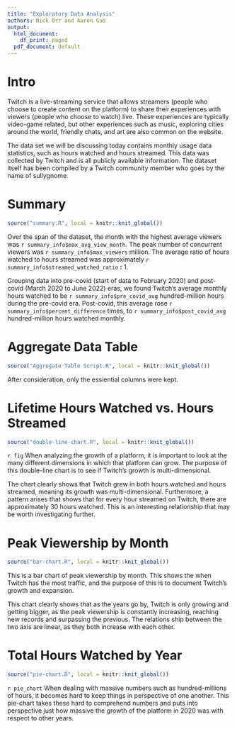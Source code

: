 ```yaml
---
title: "Exploratory Data Analysis"
authors: Nick Orr and Aaron Guo
output:
  html_document:
    df_print: paged
  pdf_document: default
---
```


# Intro

Twitch is a live-streaming service that allows streamers (people who choose to create content on the platform) to share their experiences with viewers (people who choose to watch) live.  These experiences are typically video-game related, but other experiences such as music, exploring cities around the world, friendly chats, and art are also common on the website.

The data set we will be discussing today contains monthly usage data statistics, such as hours watched and hours streamed.  This data was collected by Twitch and is all publicly available information.  The dataset itself has been compiled by a Twitch community member who goes by the name of sullygnome.

# Summary
```r
source("summary.R", local = knitr::knit_global())
```
Over the span of the dataset, the month with the highest average viewers was `r summary_info$max_avg_view_month`. The peak number of concurrent viewers was `r summary_info$max_viewers` million. The average ratio of hours watched to hours streamed was approximately `r summary_info$streamed_watched_ratio` **:** 1.

Grouping data into pre-covid (start of data to February 2020) and post-covid (March 2020 to June 2022) eras, we found Twitch's average monthly hours watched to be `r summary_info$pre_covid_avg` hundred-million hours during the pre-covid era. Post-covid, this average rose `r summary_info$percent_difference` times, to `r summary_info$post_covid_avg` hundred-million hours watched monthly.

# Aggregate Data Table
```r
source("Aggregate Table Script.R", local = knitr::knit_global())
```
After consideration, only the essiential columns were kept.

# Lifetime Hours Watched vs. Hours Streamed 
```r
source("double-line-chart.R", local = knitr::knit_global())
```
`r fig`
When analyzing the growth of a platform, it is important to look at the many different dimensions in which that platform can grow.  The purpose of this double-line chart is to see if Twitch's growth is multi-dimensional.  

The chart clearly shows that Twitch grew in both hours watched and hours streamed, meaning its growth was multi-dimensional.  Furthermore, a pattern arises that shows that for every hour streamed on Twitch, there are approximately 30 hours watched.  This is an interesting relationship that may be worth investigating further.

# Peak Viewership by Month
```r
source("bar-chart.R", local = knitr::knit_global())
```
This is a bar chart of peak viewership by month. This shows the when Twitch has the most traffic, and the purpose of this is to document Twitch's growth and expansion.

This chart clearly shows that as the years go by, Twitch is only growing and getting bigger, as the peak viewership is constantly increasing, reaching new records and surpassing the previous. The relations ship between the two axis are linear, as they both increase with each other. 

# Total Hours Watched by Year 
```r
source("pie-chart.R", local = knitr::knit_global())
```
`r pie_chart`
When dealing with massive numbers such as hundred-millions of hours, it becomes hard to keep things in perspective of one another.  This pie-chart takes these hard to comprehend numbers and puts into perspective just how massive the growth of the platform in 2020 was with respect to other years.
